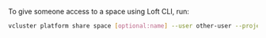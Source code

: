 To give someone access to a space using Loft CLI, run:
```bash
vcluster platform share space [optional:name] --user other-user --project my-project
```
